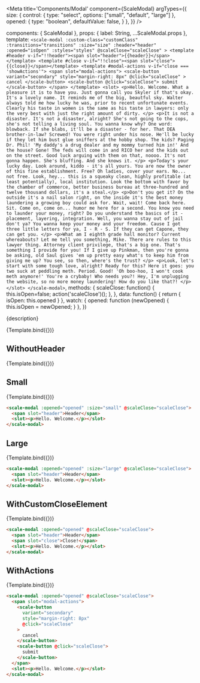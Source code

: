 
<Meta
  title='Components/Modal'
  component={ScaleModal}
  argTypes={{
    size: {
      control: {
        type: "select",
        options: ["small", "default", "large"]
      },
      opened: {
        type: "boolean",
        defaultValue: false,
      }
    },
  }}
/>

  components: { ScaleModal },
  props: {
    label: String,
    ...ScaleModal.props
  },
  template: `
    <scale-modal
      :custom-class="customClass"
      :transitions="transitions"
      :size="size"
      :header="header"
      :opened="isOpen"
      :styles="styles"
      @scaleClose="scaleClose"
    >
      <template #header v-if="!!header"><span slot="header">{{header}}</span></template>
      <template #close v-if="!!close"><span slot="close">{{close}}</span></template>
      <template #modal-actions v-if="close === 'showActions'">
        <span slot="modal-actions">
          <scale-button
            variant="secondary"
            style="margin-right: 8px"
            @click="scaleClose"
          >
            cancel
          </scale-button>
          <scale-button @click="scaleClose">
            submit
          </scale-button>
        </span>
      </template>
      <slot>
        <p>Hello. Welcome. What a pleasure it is to have you. Just gonna call you Skyler if that's okay. It's a lovely name. It reminds me of the big, beautful sky. Walter always told me how lucky he was, prior to recent unfortunate events. Clearly his taste in women is the same as his taste in lawyers: only the very best with just the right amount of dirty. </p>
        <p>It is not a disaster. It's not a disaster, alright? She's not going to the cops, she's not telling a living soul. You wanna know why? One word: blowback. If she blabs, it'll be a disaster - for her. That DEA brother-in-law? Screwed! You were right under his nose. He'll be lucky if they let him bust glue sniffers at the hobby shop. The kids? Paging Dr. Phil! 'My daddy's a drug dealer and my mommy turned him in!' And the house? Gone! The feds will come in and RICO her and the kids out on the street. Good luck arguing with them on that, noooo. It's not gonna happen. She's bluffing. And she knows it. </p>
        <p>Today's your lucky day. Look around, kiddo - it's all yours. You are now the owner of this fine establishment. Free? Oh ladies, cover your ears. No... not free. Look, hey... this is a squeaky clean, highly profitable (at least potentially), local institution. Look the bottom with favor by the chamber of commerce, better business bureau at three-hundred and twelve thousand dollars, it's a steal.</p>
        <p>Don't you get it? On the outside it's a nail salon right, on the inside it's the best money laundering a growing boy could ask for. Wait, wait! Come back here. Sit. Come on, come on... humor me here for a second. You know you need to launder your money, right? Do you understand the basics of it - placement, layering, integration. Well, you wanna stay out of jail don't ya? You wanna keep your money and your freedom. Cause I got three little letters for ya, I - R - S. If they can get Capone, they can get you. </p>
        <p>What am I eighth grade hall monitor? Current whereabouts? Let me tell you something, Mike. There are rules to this lawyer thing. Attorney client privilege, that's a big one. That's something I provide for you! If I give up Pinkman, then you're gonna be asking, old Saul gives 'em up pretty easy what's to keep him from giving me up? You see, so then, where's the trust? </p>
        <p>Look, let's start with some tough love, alright? Ready for this? Here it goes: you two suck at peddling meth. Period. Good! 'Oh boo-hoo, I won't cook meth anymore!' You're a crybaby! Who needs you?! Hey, I'm unplugging the website, so no more money laundering! How do you like that?! </p>
      </slot>
    </scale-modal>
  `,
   methods: {
     scaleClose: function() {
       this.isOpen=false;
       action('scaleClose')();
     },
   },
   data: function() {
      return { isOpen: this.opened }
   },
   watch: {
     opened: function (newOpened) {
       this.isOpen = newOpened;
     }
   },
})

<Description>{description}</Description>

<Preview>
  <Story
    name='Standard'
    args={{
      opened: false,
      header: 'Header',
    }}
  >
    {Template.bind({})}
  </Story>
</Preview>

<Props story='Standard' />


## WithoutHeader

<Preview>
  <Story
    name='WithoutHeader'
    args={{
      opened: false,}}
  >
    {Template.bind({})}
  </Story>
</Preview>


## Small

<Preview>
  <Story
    name='Small'
    args={{
      opened: false,
      header: 'Header',
      size: 'small'
    }}
  >
    {Template.bind({})}
  </Story>
</Preview>

```html
<scale-modal :opened="opened" :size="small" @scaleClose="scaleClose">
  <span slot="header">Header</span>
  <slot><p>Hello. Welcome.</p></slot>
</scale-modal>
```


## Large

<Preview>
  <Story
    name='Large'
    args={{
      opened: false,
      header: 'Header',
      size: 'large'
    }}
  >
    {Template.bind({})}
  </Story>
</Preview>

```html
<scale-modal :opened="opened" :size="large" @scaleClose="scaleClose">
  <span slot="header">Header</span>
  <slot><p>Hello. Welcome.</p></slot>
</scale-modal>
```


## WithCustomCloseElement

<Preview>
  <Story
    name='WithCustomCloseElement'
    args={{
      opened: false,
      header: 'Header',
      close: 'Close!',
    }}
  >
    {Template.bind({})}
  </Story>
</Preview>

```html
<scale-modal :opened="opened" @scaleClose="scaleClose">
  <span slot="header">Header</span>
  <span slot="close">Close!</span>
  <slot><p>Hello. Welcome.</p></slot>
</scale-modal>
```


## WithActions

<Preview>
  <Story
    name='WithActions'
    args={{
      opened: false,
      header: 'Header',
      close: 'showActions',
    }}
  >
    {Template.bind({})}
  </Story>
</Preview>

```html
<scale-modal :opened="opened" @scaleClose="scaleClose">
  <span slot="modal-actions">
    <scale-button
      variant="secondary"
      style="margin-right: 8px"
      @click="scaleClose"
    >
      cancel
    </scale-button>
    <scale-button @click="scaleClose">
      submit
    </scale-button>
  </span>
  <slot><p>Hello. Welcome.</p></slot>
</scale-modal>
```
